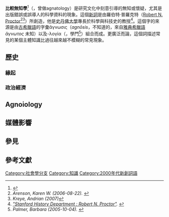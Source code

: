 '''比較無知學'''<ref>{{Cite news|url = http://www.bbc.com/ukchina/trad/vert_fut/2016/01/160120_vert_fut_spread-of-ignoranc|title = 如何向公眾擴散無知混淆視聽|last = Kenyon|first = Georgina|date = 2016-01-20|work = 英倫網|accessdate = 2016-01-24|archive-date = 2016-01-22|archive-url = https://web.archive.org/web/20160122234547/http://www.bbc.com/ukchina/trad/vert_fut/2016/01/160120_vert_fut_spread-of-ignoranc|dead-url = no}}</ref>（{{lang-en|agnotology}}，曾做agnatology）是研究文化中刻意引導的無知或懷疑，尤其是出版錯誤或誤導人的科學資料的現象。這個[[新词|新詞]]是由羅伯特·普羅克特（[[Robert_N._Procto|Robert N. Proctor]]<ref><cite class="citation news" contenteditable="false">Arenson, Karen W. (2006-08-22). </cite></ref><ref><cite class="citation web" contenteditable="false">Kreye, Andrian (2007)</cite></ref>）所創造，他是[[史丹佛大學|史丹佛大學]]專長於科學與科技史的教授<ref><cite class="citation web" contenteditable="false">[https://web.archive.org/web/20070319025655/http://www.stanford.edu/dept/history/Faculty/proctor.html "Stanford History Department : Robert N. Proctor"]. </cite></ref>。這個字的來源是由[[古希臘語|古希臘語]]的字彙<span lang="grc">ἄγνωσις（</span>''agnōsis''，不知道的，來自[[阿提卡希臘語|雅典希臘語]] ''ἄγνωτος'' 未知）以及<span lang="grc">-λογία（</span>''{{link-en|-logia|-logy}}''，學門<ref name="Palmer"><cite class="citation web" contenteditable="false">Palmer, Barbara (2005-10-04). </cite></ref>）組合而成。更廣泛而論，這個詞描述常見的某個主體知識比過往越來越不模糊的常見現象。

== 歷史 ==

=== 緣起 ===

=== 政治經濟 ===

== Agnoiology ==

== 媒體影響 ==

== 參見 ==

== 參考文獻 ==
{{Reflist|2}}

[[Category:社會學分支|Category:社會學分支]]
[[Category:知識|Category:知識]]
[[Category:2000年代新創詞語|Category:2000年代新創詞語]]